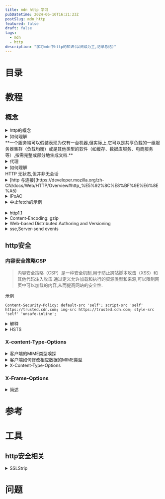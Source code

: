 ```yaml
---
title: mdn http 学习
pubDatetime: 2024-06-10T16:21:23Z
postSlug: mdn_http
featured: false
draft: false
tags:
  - mdn
  - http
description: "学习mdn中http的知识(以阅读为主,记录总结)"
---
```


# 目录

# 教程

## 概念

<details>
<summary>http的概念</summary>

HTTP（HyperText Transfer Protocol,超文本传输协议）是用于在万维网上传输超文本的应用层协议.它是Web的基础技术之一,定义了客户端（通常是浏览器）和服务器之间的数据交换方式.HTTP有几个关键概念和特点：

### 基本概念

1. **客户端和服务器**：

   - **客户端**：发送请求的实体,通常是用户的Web浏览器.
   - **服务器**：接收并处理请求的实体,通常是存储网站内容的Web服务器.

2. **请求和响应**：

   - **请求（Request）**：由客户端发起,包括请求方法、URL、HTTP版本、请求头和可能的请求体.
   - **响应（Response）**：由服务器返回,包括HTTP状态码、HTTP版本、响应头和可能的响应体.

3. **URL（统一资源定位符）**：指明了客户端想要访问的资源位置.

### 请求方法

HTTP定义了几种请求方法,用于指示要对资源执行的操作：

- **GET**：请求资源.最常用的方法,通常用于获取网页内容.
- **POST**：提交数据给服务器（例如表单提交）.
- **PUT**：更新指定的资源.
- **DELETE**：删除指定的资源.
- **HEAD**：类似GET,但只请求资源的头部信息.
- **OPTIONS**：请求支持的HTTP方法.

### HTTP头部

HTTP请求和响应都包含头部,用于传递元数据,如：

- **Content-Type**：指明资源的媒体类型（例如text/html）.
- **User-Agent**：客户端软件的信息.
- **Accept**：客户端可处理的内容类型.
- **Cookie**：客户端发送的存储在本地的会话信息.

### 状态码

HTTP响应包含一个状态码,表示请求的处理结果：

- **2xx（成功）**：请求已成功处理（如200 OK）.
- **3xx（重定向）**：需要进一步操作以完成请求（如301 Moved Permanently）.
- **4xx（客户端错误）**：请求有错误（如404 Not Found）.
- **5xx（服务器错误）**：服务器在处理请求时发生了错误（如500 Internal Server Error）.

### 会话和状态

HTTP是无状态协议,每个请求都是独立的,不保留之前请求的上下文信息.然而,通过使用Cookie、会话等技术,可以在客户端和服务器之间维持会话状态.

### 安全性

HTTP有不安全的版本（HTTP）和安全版本（HTTPS）.HTTPS通过SSL/TLS加密数据传输,提供数据的机密性、完整性和身份验证.

### 发展和版本

- **HTTP/1.0**：早期版本,简单且基础.
- **HTTP/1.1**：广泛使用,支持持久连接和管道化.
- **HTTP/2**：引入二进制传输、多路复用和头部压缩,提高性能.
- **HTTP/3**：基于QUIC协议,更快的传输速度和更好的性能.

### 示例

一个简单的HTTP GET请求和响应示例：

#### 请求：

```
GET /index.html HTTP/1.1
Host: www.example.com
User-Agent: Mozilla/5.0
Accept: text/html
```

#### 响应：

```
HTTP/1.1 200 OK
Content-Type: text/html
Content-Length: 137

<html>
<body>
<h1>Hello, World!</h1>
</body>
</html>
```

HTTP是构建和使用Web的基础技术,通过理解其工作原理,可以更好地开发和优化Web应用.

</details>

<details>
<summary>如何理解<br/>**一个服务端可以假装表现为仅有一台机器,但实际上,它可以是共享负载的一组服务器集群（负载均衡）或是其他类型的软件（如缓存、数据库服务、电商服务等）,按需完整或部分地生成文档.**</summary>

这个问题涉及到理解现代网络架构中负载均衡和服务分层的概念.这些技术允许服务端系统在表现为单一实体的同时,在后台利用多个服务器和服务来提高性能、可靠性和可扩展性.以下是更详细的解释：

### 负载均衡

#### 基本概念

负载均衡是分布式计算中的一种技术,用于将传入的网络流量分配到多台服务器上,以确保任何单台服务器不会被过载,从而提高整个系统的响应速度和可靠性.

#### 工作方式

1. **负载均衡器（Load Balancer）**：

   - 充当客户端和服务器集群之间的中间人.
   - 接受客户端的请求,并根据预定的算法（如轮询、最少连接、IP哈希等）将请求分配到不同的服务器上.
   - 负责健康检查,确保只有健康的服务器参与处理请求.

2. **服务器集群（Server Cluster）**：
   - 一组服务器共同提供同一个服务.
   - 每台服务器处理一部分请求,减轻单台服务器的负载.

#### 例子

假设一个电商网站使用负载均衡.用户访问网站时,请求首先到达负载均衡器,然后负载均衡器将请求分配到其中一台可用的服务器上进行处理.用户并不知道背后有多少台服务器在工作,他们看到的只是一个单一的电商网站.

### 服务分层（Service Layering）

#### 基本概念

服务分层是一种架构模式,通过将应用程序逻辑分成不同的层,每一层负责特定的功能.这种方式有助于模块化设计、提高代码可维护性,并且允许不同层独立扩展.

#### 典型分层

1. **表示层（Presentation Layer）**：

   - 负责与用户交互,通常是前端界面.
   - 例如,Web浏览器中的HTML页面.

2. **业务逻辑层（Business Logic Layer）**：

   - 处理应用程序的业务逻辑和规则.
   - 例如,用户身份验证、购物车处理等.

3. **数据访问层（Data Access Layer）**：

   - 负责与数据库等持久化存储系统交互.
   - 例如,读取和写入用户信息、订单详情等.

4. **服务层（Service Layer）**：
   - 提供对外服务接口,整合各层之间的操作.
   - 例如,API接口,微服务等.

#### 例子

一个电商网站可以有：

- 前端服务器（表示层）,处理用户请求并展示网页.
- 应用服务器（业务逻辑层）,处理业务逻辑如订单处理、支付等.
- 数据库服务器（数据访问层）,存储用户信息、订单数据等.

### 缓存

#### 基本概念

缓存是将常用数据临时存储在一个快速存取的位置,以加速数据的读取和减少延迟.

#### 类型

1. **客户端缓存**：

   - 存储在用户设备上（如浏览器缓存）.
   - 减少网络请求,提升用户体验.

2. **服务器缓存**：
   - 存储在服务器端,供多个用户共享.
   - 常用技术如Redis、Memcached.

#### 例子

在电商网站上,热门商品的详情可以缓存起来,当用户访问时直接从缓存读取,而不是每次都从数据库获取.这可以显著提高响应速度.

### 综合示例

假设一个电商网站使用负载均衡、分层架构和缓存技术：

1. **用户访问网站**：

   - 请求首先到达负载均衡器.
   - 负载均衡器将请求分配到一台前端服务器.

2. **前端服务器处理请求**：

   - 前端服务器查询缓存,检查是否有现成的页面或数据.
   - 如果缓存中没有,则前端服务器向应用服务器请求数据.

3. **应用服务器处理业务逻辑**：

   - 应用服务器处理用户请求（如用户登录、商品浏览等）.
   - 需要数据时,查询缓存,如果缓存没有,则从数据库获取.

4. **数据库访问**：

   - 数据库服务器存储用户数据、订单信息等.
   - 通过数据访问层接口提供数据.

5. **响应返回**：
   - 应用服务器将处理后的数据返回前端服务器.
   - 前端服务器生成最终的HTML页面,并发送给用户.

通过这种方式,用户体验到的是一个统一的电商网站,而在后台,多个服务器和服务共同协作,保证了系统的高效、可靠和可扩展.

</details>

<details>
<summary>代理</summary>

- [devv](https://devv.ai/search?threadId=dslikwq9gum8)

> 除了缓存和过滤之外,代理服务器还能实现哪些其他功能？它们如何帮助提高网络安全和性能？
> nginx与代理的关系
> 在实际应用中,使用NGINX作为反向代理有哪些优势和劣势？
> 代理服务器如何实现身份验证的功能

</details>

<details>
<summary>如何理解<br/>HTTP 无状态,但并非无会话</summary>

HTTP被称为无状态协议,意味着每个请求都是独立的,服务器不会在请求之间保留任何信息或状态.这种设计使得HTTP协议简单且易于实现,因为服务器不需要管理用户的状态信息,从而提高了可扩展性和可靠性[1](https://stackoverflow.com/questions/4913763/what-does-it-mean-when-they-say-http-is-stateless)[2](https://dev.to/codexam/why-is-http-stateless-2m3p).

然而,尽管HTTP本身是无状态的,许多Web应用程序仍然需要维持会话状态,以便在用户与应用程序交互时提供个性化体验.这通常通过使用Cookies和会话（Sessions）来实现.Cookies是存储在客户端的小数据片段,服务器可以通过这些Cookies识别用户并记住他们的状态.会话则是在服务器端为每个用户创建的临时存储空间,用于跟踪用户的活动和状态[2](https://dev.to/codexam/why-is-http-stateless-2m3p)[3](https://www.tek-tips.com/viewthread.cfm?qid=7851).

因此,虽然HTTP协议本身不保留状态,但通过Cookies和会话机制,开发者可以在无状态的HTTP协议之上构建出具有会话管理能力的应用程序.这种方法结合了HTTP的高效性和会话的灵活性,使得Web应用能够提供更好的用户体验[4](https://www.quora.com/If-HTTP-is-stateless-then-how-does-a-webserver-understand-that-every-session-is-unique)[5](https://superuser.com/questions/825369/how-does-http-become-stateless).

</details>

<details>
<summary>[http 与连接](https://developer.mozilla.org/zh-CN/docs/Web/HTTP/Overview#http_%E5%92%8C%E8%BF%9E%E6%8E%A5)</summary>

在HTTP中,连接的管理至关重要,因为它直接影响到性能和稳定性.HTTP连接通常是通过TCP（传输控制协议）建立的,TCP提供了可靠的连接,确保数据包的顺利传输.HTTP/1.1引入了持久连接（也称为keep-alive连接）,允许在同一TCP连接上发送多个HTTP请求和响应,从而减少了连接建立和关闭的开销,提高了性能.

持久连接的优势在于,它可以减少网络延迟,因为多个请求可以在同一连接中顺序处理,而不需要为每个请求建立新的连接.虽然持久连接在HTTP/1.1中是默认的,但在HTTP/2和HTTP/3中,连接的管理方式有所不同,后者采用了多路复用技术,允许在同一连接上并行处理多个请求,从而进一步提高了性能和效率.

</details>

<details>
<summary>IPoAC</summary>

IPoAC（Internet Protocol over Avian Carriers）是一种幽默的提议,旨在通过鸟类（如信鸽）传输互联网协议（IP）流量.这一概念最初在**1990年4月1日的RFC 1149中提出**,属于愚人节的玩笑提案.该提案描述了如何利用信鸽作为数据传输媒介,尽管其实现效果并不理想,通常伴随着高延迟和数据丢失的风险.例如,在一次实际实施中,发送了九个数据包,但由于操作错误,数据包的丢失率高达55%[1](https://en.wikipedia.org/wiki/IP_over_Avian_Carriers)[4](https://www.vyopta.com/blog/video-conferencing/ipoac/).

IPoAC的工作原理是将IP数据包附加到信鸽的腿上,然后通过鸽子将数据包传送到目的地.尽管这种方法在理论上可以实现数据传输,但由于天气、捕食者等因素,实际传输的可靠性和速度都受到很大影响[1](https://en.wikipedia.org/wiki/IP_over_Avian_Carriers)[3](https://generative.ink/alternet/avian).此外,IPoAC还被用作对现代网络传输方式的讽刺,展示了在某些情况下,传统的物理传输方式可能比现代网络更有效[1](https://en.wikipedia.org/wiki/IP_over_Avian_Carriers).

除了IPoAC,还有一些网络协议是出于有趣或实验目的而创建的,以下是几个例子：

1. **RFC 1149 - IPoAC（Internet Protocol over Avian Carriers）**：虽然这是一个幽默的提案,但它展示了如何利用信鸽传输数据包,强调了在某些情况下,传统的物理传输方式可能比现代网络更有效[1](https://en.wikipedia.org/wiki/IP_over_Avian_Carriers).

2. **RFC 2324 - HTTP 418 I'm a teapot**：这是一个愚人节的玩笑提案,定义了一个HTTP状态码418,表示“我是一个茶壶”,用于回应不适当的冲泡请求.虽然这个协议并不实际用于网络通信,但它成为了互联网文化的一部分,常被引用以展示网络协议的幽默性[1](https://en.wikipedia.org/wiki/Hyper_Text_Coffee_Pot_Control_Protocol).

3. **RFC 3092 - The "Internet Official Protocol Standards"**：这个RFC以幽默的方式列出了“官方”互联网协议标准,包括一些不切实际的协议,如“用铅笔写的协议”.它通过夸张的方式反映了网络标准化过程中的复杂性和荒谬性[1](https://en.wikipedia.org/wiki/RFC_3092).

4. **Freenet**：这是一个去中心化的匿名网络,旨在保护用户的隐私和自由表达.虽然它是一个实际的协议,但其创建的初衷是为了应对审查和保护言论自由,具有一定的社会实验性质.

5. **BitTorrent**：虽然BitTorrent是一个实际的文件共享协议,但它的设计理念是为了提高大文件传输的效率,利用用户的带宽进行分布式下载.这种创新的思路改变了文件共享的方式,促进了P2P（点对点）技术的发展.

这些协议和概念展示了网络技术的多样性和创新性,许多都是为了应对特定的技术挑战或满足特定的需求而发展起来的,同时也反映了网络文化中的幽默和创造力.

</details>

<details>
<summary>中止fetch的示例</summary>

下面是一个使用 `AbortController` 中止 `fetch` 请求的示例代码.这个示例展示了如何创建一个 `AbortController`,并在点击按钮时发起请求和中止请求.

```html
<!doctype html>
<html lang="zh">
  <head>
    <meta charset="UTF-8" />
    <meta name="viewport" content="width=device-width, initial-scale=1.0" />
    <title>中止 Fetch 请求示例</title>
    <style>
      body {
        font-family: Arial, sans-serif;
        margin: 20px;
      }
      button {
        margin: 5px;
        padding: 10px 15px;
        font-size: 16px;
      }
    </style>
  </head>
  <body>
    <h1>中止 Fetch 请求示例</h1>
    <button id="startFetch">开始请求</button>
    <button id="abortFetch">中止请求</button>
    <div id="status"></div>

    <script>
      const controller = new AbortController();
      const signal = controller.signal;
      const statusDiv = document.getElementById("status");

      document.getElementById("startFetch").addEventListener("click", () => {
        statusDiv.textContent = "请求中...";
        fetch("https://httpbin.org/delay/5", { signal })
          .then(response => {
            if (!response.ok) throw new Error("网络响应错误");
            return response.json();
          })
          .then(data => {
            statusDiv.textContent = "请求成功: " + JSON.stringify(data);
          })
          .catch(err => {
            if (err.name === "AbortError") {
              statusDiv.textContent = "请求已中止";
            } else {
              statusDiv.textContent = "请求失败: " + err.message;
            }
          });
      });

      document.getElementById("abortFetch").addEventListener("click", () => {
        controller.abort();
        statusDiv.textContent = "请求已中止";
      });
    </script>
  </body>
</html>
```

在这个示例中,当用户点击“开始请求”按钮时,会发起一个 `fetch` 请求到 `https://httpbin.org/delay/5`,该请求会延迟 5 秒后返回响应.如果在这段时间内用户点击“中止请求”按钮,`AbortController` 会中止请求,并在状态显示区域更新相应的消息.这种方式可以有效地管理网络请求,避免不必要的资源浪费[1](https://developer.mozilla.org/en-US/docs/Web/API/AbortController)[2](https://javascript.info/fetch-abort).

react demo


<AbortController client:visible />

</details>

<br />

<details>
<summary>http1.1</summary>

HTTP/1.1 的改进在实际应用中对网页浏览体验产生了显著的影响,主要体现在以下几个方面：

首先,**连接复用**的引入使得多个请求可以通过同一个 TCP 连接发送.这意味着用户在浏览网页时,浏览器可以更快地加载页面中的多个资源,如图片、样式表和脚本,而不必为每个资源单独建立连接.这种机制减少了连接建立的时间和网络延迟,从而提升了网页的加载速度,用户体验更加流畅[1](https://medium.com/@nirajranasinghe/the-evolution-of-http-from-version-1-0-to-3-0-and-the-impact-on-modern-web-communication-cb233b17e118).

其次,**管线化技术**的引入允许浏览器在等待第一个请求的响应时,继续发送后续请求.这种并行处理的能力减少了请求之间的等待时间,尤其是在加载包含多个资源的复杂网页时,能够显著提高加载效率[5](https://medium.com/@siladityaghosh/title-evolution-of-web-protocols-unraveling-the-layers-of-http-and-http-2-and-their-impact-on-the-4c6f10b6e2f8).

**响应分块**的支持使得服务器能够在生成内容时逐步发送数据,而不是等待所有数据准备好后再发送.这对于动态内容的加载尤为重要,例如在线购物网站的商品列表,用户可以在等待完整页面加载的同时,看到部分内容,从而提升了交互体验[4](https://stackoverflow.com/questions/246859/http-1-0-vs-1-1).

在**缓存控制**方面,HTTP/1.1 允许更精细的缓存管理,浏览器可以根据服务器提供的缓存指令,决定何时使用缓存内容,何时重新请求资源.这种机制减少了不必要的网络请求,降低了服务器负担,同时也加快了页面加载速度,用户在访问重复内容时能够体验到更快的响应[3](https://factoryhr.medium.com/http-2-the-difference-between-http-1-1-benefits-and-how-to-use-it-38094fa0e95b).

最后,机制使得服务器能够根据客户端的请求,提供最合适的内容格式.这意味着用户可以根据自己的设备和网络条件,获得优化后的内容展示,从而提升了整体的用户体验[6](https://www.quora.com/What-are-the-advantage-of-HTTP-2-as-compared-with-HTTP-1-1).

综上所述,HTTP/1.1 的这些改进在实际应用中显著提升了网页浏览的速度和效率,改善了用户体验,使得现代网页能够更快、更流畅地加载和交互.

</details>

<details>
<summary>Content-Encoding: gzip</summary>

在 HTTP 通信中,当客户端发送请求并接收到带有 `Content-Encoding: gzip` 的响应时,解压缩通常是在客户端处理响应内容的过程中自动进行的.具体来说,解压缩的步骤如下：

1. **请求阶段**：客户端在发送请求时,会在请求头中包含 `Accept-Encoding` 字段,表明它支持的内容编码格式,例如 `gzip`.这告诉服务器,客户端能够处理经过 gzip 压缩的响应.

2. **响应阶段**：服务器在处理请求后,如果决定使用 gzip 压缩响应内容,会在响应头中添加 `Content-Encoding: gzip`.这表示响应体是经过 gzip 压缩的.

3. **解压缩过程**：当客户端接收到响应后,它会检查响应头中的 `Content-Encoding` 字段.如果该字段的值为 `gzip`,客户端会自动使用相应的解压缩算法（通常是通过库或内置功能）对响应体进行解压缩.这一过程通常是在客户端的 HTTP 库或框架内部完成的,开发者不需要手动处理.

4. **使用解压后的内容**：解压缩完成后,客户端可以使用原始的未压缩内容进行后续处理,比如渲染网页或解析数据.

这种自动解压缩的机制使得开发者在处理 HTTP 响应时更加方便,能够专注于业务逻辑,而无需关心底层的压缩和解压缩细节[1](https://developer.mozilla.org/en-US/docs/Web/HTTP/Headers/Content-Encoding)[5](https://github.com/nextgenhealthcare/connect/issues/2491).

</details>

<details>
<summary>Web-based Distributed Authoring and Versioning</summary>
Web-based Distributed Authoring and Versioning（WebDAV）是一种基于 HTTP 的协议扩展,旨在支持分布式的内容创作和版本控制.WebDAV 允许用户通过网络直接编辑和管理存储在服务器上的文件,使得 Web 不再仅仅是一个只读的媒介,而是一个可写的、协作的环境.

WebDAV 的主要特性包括：

1. **资源管理**：WebDAV 允许用户创建、删除和修改 Web 资源.用户可以通过标准的 HTTP 方法（如 PUT、DELETE 和 POST）对资源进行操作.

2. **属性管理**：WebDAV 支持对资源的属性进行管理,例如创建日期、作者、修改日期等.用户可以使用 PROPFIND 方法查询资源的属性,并使用 PROPPATCH 方法更新或删除这些属性.

3. **集合管理**：WebDAV 允许用户创建和管理资源集合（类似于文件夹）.用户可以使用 MKCOL 方法创建集合,并使用其他方法列出集合中的资源.

4. **锁定机制**：为了避免多个用户同时编辑同一资源导致的冲突,WebDAV 引入了锁定机制.用户可以对资源进行锁定（LOCK）,以防止其他用户在锁定期间对其进行修改,解锁（UNLOCK）操作则允许其他用户重新获得对资源的访问权限.

5. **版本控制**：虽然 WebDAV 的基本版本并不直接支持版本控制,但它为后续的扩展（如 Delta-V）奠定了基础,使得用户能够跟踪和管理资源的不同版本.

6. **访问控制**：WebDAV 还引入了访问控制的概念,允许用户设置谁可以访问或修改特定资源.这通过访问控制列表（ACL）来实现,用户可以定义不同的权限（如读取、写入、删除等）.

WebDAV 的这些功能使得 Web 成为一个可写的、协作的环境,适合于团队合作和内容管理.它在许多现代 Web 应用中得到了广泛应用,尤其是在内容管理系统（CMS）和云存储服务中[1](https://en.wikipedia.org/wiki/WebDAV)[2](https://learn.microsoft.com/en-us/openspecs/windows_protocols/ms-wdvse/7bb6d0b6-8e78-4802-ab86-cecd7f91ec72).

</details>

<details>
<summary>sse,Server-send events</summary>

</details>

## http安全

### 内容安全策略CSP

> 内容安全策略（CSP）是一种安全机制,用于防止跨站脚本攻击（XSS）和其他代码注入攻击.通过定义允许加载和执行的资源类型和来源,可以限制网页中可以加载的内容,从而提高网站的安全性.

示例

```http
Content-Security-Policy: default-src 'self'; script-src 'self' https://trusted.cdn.com; img-src https://trusted.cdn.com; style-src 'self' 'unsafe-inline';
```

<details>
<summary>解释</summary>

这段代码是一个内容安全策略（Content Security Policy, CSP）的示例，它用于增强网页的安全性，防止跨站脚本攻击（XSS）和其他代码注入攻击。下面是对这段代码的详细解释：

### 代码解析

```http
Content-Security-Policy:
    default-src 'self';
    script-src 'self' https://trusted.cdn.com;
    img-src https://trusted.cdn.com;
    style-src 'self' 'unsafe-inline';
```

#### 1. `default-src 'self';`

- **功能**: 这是默认的源策略，表示如果没有其他更具体的源策略，浏览器将只允许从当前源（即网站自身）加载资源。
- **效果**: 这意味着任何未被明确允许的资源（如脚本、图像、样式等）都将被阻止加载。

#### 2. `script-src 'self' https://trusted.cdn.com;`

- **功能**: 这个指令指定了允许加载脚本的源。这里允许从当前源和 `https://trusted.cdn.com` 加载脚本。
- **效果**: 这意味着只有来自这两个源的脚本可以被执行，其他来源的脚本将被阻止，从而减少了恶意脚本的风险。

#### 3. `img-src https://trusted.cdn.com;`

- **功能**: 这个指令指定了允许加载图像的源。这里只允许从 `https://trusted.cdn.com` 加载图像。
- **效果**: 这限制了图像的来源，确保只有来自可信的 CDN 的图像可以被加载，防止加载恶意图像。

#### 4. `style-src 'self' 'unsafe-inline';`

- **功能**: 这个指令指定了允许加载样式的源。这里允许从当前源加载样式，并且允许使用内联样式（`'unsafe-inline'`）。
- **效果**: 允许内联样式可能会增加 XSS 攻击的风险，因为攻击者可以通过注入内联样式来执行恶意代码。因此，使用 `'unsafe-inline'` 时需要谨慎。

### 总体目标

这段代码的主要目标是通过限制资源的加载来源来提高网页的安全性。通过明确指定哪些源是可信的，开发者可以有效地减少潜在的安全风险，防止恶意代码的执行。

</details>

<details>
<summary>HSTS</summary>

当一个网站接受 HTTP 请求并重定向到 HTTPS 时，确实存在安全风险，特别是中间人攻击（MITM）。在这种情况下，用户的初始请求是通过未加密的 HTTP 进行的，这意味着任何在此过程中传输的数据都可能被攻击者截获或篡改。例如，当用户输入 `http://foo.com` 或仅输入 `foo.com` 时，浏览器会首先通过 HTTP 发送请求。

在这个过程中，攻击者可以利用这一点进行中间人攻击。他们可以拦截用户的请求，并将其重定向到一个恶意网站，而不是用户期望的安全 HTTPS 版本。这种攻击方式的一个例子是使用工具如 SSLStrip，它可以在用户不知情的情况下将 HTTPS 请求转换为 HTTP 请求，从而使用户在不安全的连接上输入敏感信息，如用户名和密码[1](https://www.upguard.com/blog/https-redirection)[3](https://stackoverflow.com/questions/4365294/is-redirecting-http-to-https-a-bad-idea)。

为了减少这种风险，建议实施 HTTP 严格传输安全（HSTS）策略。HSTS 是一种网络安全机制，它要求浏览器仅通过 HTTPS 连接到服务器。通过在服务器响应中添加 HSTS 头，浏览器会记住该网站并在未来的请求中自动使用 HTTPS，从而减少了通过 HTTP 进行通信的机会[2](https://www.bitsight.com/blog/practitioners-corner-risk-https-http-redirects)[3](https://stackoverflow.com/questions/4365294/is-redirecting-http-to-https-a-bad-idea)。

此外，网站管理员应考虑完全禁用 HTTP 访问，强制用户仅通过 HTTPS 访问网站。这不仅可以防止中间人攻击，还可以提高用户对网站安全性的信任[4](https://www.bitsight.com/blog/practitioners-corner-risk-https-http-redirects)[5](https://beaglesecurity.com/blog/vulnerability/redirection-from-http-to-https-to-a-different-host-preventing-hsts.html)。

</details>

### X-content-Type-Options

<details>
<summary>客户端的MIME类型嗅探</summary>
客户端的 MIME 类型嗅探是指浏览器在接收到资源时，尝试根据资源的内容而不是仅仅依赖于服务器返回的 `Content-Type` 头来判断资源的类型。这种行为可能导致安全风险，尤其是在处理 JavaScript 和 CSS 等可执行内容时。

### MIME 类型嗅探的工作原理

1. **内容分析**：
   浏览器会检查响应内容的前几个字节，以确定其类型。例如，如果内容以 `<html>` 开头，浏览器可能会将其解析为 HTML，即使服务器返回的 `Content-Type` 是 `text/plain`。

2. **安全隐患**：
   如果服务器错误地设置了 MIME 类型，攻击者可能利用这一点进行跨站脚本攻击（XSS）。例如，攻击者可以将恶意 JavaScript 代码嵌入到一个被标记为 `text/plain` 的文件中，浏览器可能会嗅探并将其当作可执行代码处理。

### 如何防止 MIME 类型嗅探

为了防止 MIME 类型嗅探带来的安全风险，可以采取以下措施：

1. **设置正确的 `Content-Type`**：
   确保服务器返回的 `Content-Type` 头与实际内容相符。例如，JavaScript 文件应返回 `application/javascript`，而不是 `text/plain`。

2. **使用 `X-Content-Type-Options` 头**：
   在服务器响应中添加 `X-Content-Type-Options: nosniff` 头，指示浏览器不要进行 MIME 嗅探。这样，浏览器将严格遵循 `Content-Type` 头的设置。

   ```http
   X-Content-Type-Options: nosniff
   ```

3. **内容安全策略（CSP）**：
   实施内容安全策略，限制可执行的资源来源。通过 CSP，可以防止加载未授权的脚本，降低 XSS 攻击的风险。

### 示例

以下是一个简单的 HTTP 响应示例，展示如何设置 MIME 类型和防止嗅探：

```http
HTTP/1.1 200 OK
Content-Type: application/javascript
X-Content-Type-Options: nosniff

// 这里是 JavaScript 代码
console.log('Hello, World!');
```

### 总结

客户端的 MIME 类型嗅探是一种浏览器行为，可能导致安全风险。通过确保服务器返回正确的 MIME 类型、使用 `X-Content-Type-Options` 头以及实施内容安全策略，可以有效降低这些风险，保护应用程序的安全性。

</details>

<details>
<summary>客户端如何修改相应数据的MIME类型</summary>
在客户端，修改响应数据的 MIME 类型通常涉及到如何处理和发送 HTTP 请求。虽然客户端无法直接修改服务器返回的 MIME 类型，但可以通过设置请求头来影响服务器的响应。以下是一些常见的方法和注意事项：

### 1. 使用 XMLHttpRequest 或 Fetch API

当你使用 XMLHttpRequest 或 Fetch API 发送请求时，可以设置请求头来指定期望的响应类型。例如：

```javascript
// 使用 Fetch API
fetch("https://example.com/data", {
  method: "GET",
  headers: {
    Accept: "application/json", // 指定期望的 MIME 类型
  },
})
  .then(response => {
    if (response.ok) {
      return response.json(); // 根据 MIME 类型解析响应
    }
    throw new Error("网络响应不是 OK");
  })
  .then(data => {
    console.log(data);
  })
  .catch(error => {
    console.error("请求失败:", error);
  });
```

### 2. 通过服务器配置

如果你控制服务器，可以通过服务器配置来修改 MIME 类型。例如，在 Apache 服务器中，可以通过 `.htaccess` 文件设置 MIME 类型：

```apache
AddType application/json .json
```

### 3. 处理响应数据

在客户端接收到响应后，可以根据实际需要处理数据。例如，如果服务器返回的 MIME 类型不正确，可以在 JavaScript 中手动处理数据：

```javascript
fetch("https://example.com/data")
  .then(response => {
    const contentType = response.headers.get("Content-Type");
    if (contentType === "application/octet-stream") {
      // 手动处理数据
      return response.blob(); // 或者其他处理方式
    }
    return response.json();
  })
  .then(data => {
    console.log(data);
  })
  .catch(error => {
    console.error("请求失败:", error);
  });
```

### 4. 使用 Web 服务器的 MIME 类型设置

如果你使用的是 Web 服务器（如 Nginx、Apache），可以在服务器配置中设置 MIME 类型，以确保正确的 MIME 类型在响应中返回。例如，在 Nginx 中，可以这样设置：

```nginx
location / {
    types {
        application/json json;
        text/html html;
    }
}
```

### 总结

客户端无法直接修改服务器返回的 MIME 类型，但可以通过设置请求头来影响服务器的响应，或者在服务器端进行配置以确保正确的 MIME 类型返回。在处理响应数据时，可以根据实际的 MIME 类型进行相应的解析和处理。

</details>

<details>
<summary>X-Content-Type-Options</summary>

`X-Content-Type-Options: nosniff` 是一个 HTTP 响应头，用于防止浏览器进行 MIME 类型嗅探。它的主要目的是增强网站的安全性，防止潜在的安全漏洞，例如跨站脚本（XSS）攻击。

### 工作原理

当浏览器接收到一个 HTTP 响应时，它通常会查看 `Content-Type` 头来确定如何处理该响应的内容。然而，一些浏览器可能会尝试根据内容的实际字节来推测 MIME 类型，这种行为称为 MIME 嗅探。如果服务器错误地设置了 `Content-Type`，这可能导致安全问题。

例如，如果服务器将一个包含恶意 JavaScript 代码的文件的 `Content-Type` 设置为 `text/plain`，浏览器可能会嗅探并将其当作可执行代码处理，从而执行恶意代码。

### 使用 `X-Content-Type-Options: nosniff`

通过在服务器的响应中添加 `X-Content-Type-Options: nosniff` 头，您可以指示浏览器严格遵循 `Content-Type` 头的设置，而不进行嗅探。这意味着如果 `Content-Type` 是 `text/plain`，浏览器将不会尝试将其解释为其他类型的内容。

#### 示例

以下是一个 HTTP 响应示例，展示如何使用 `X-Content-Type-Options` 头：

```http
HTTP/1.1 200 OK
Content-Type: application/javascript
X-Content-Type-Options: nosniff

// 这里是 JavaScript 代码
console.log('Hello, World!');
```

### 适用场景

- **防止 XSS 攻击**：通过确保浏览器不会嗅探内容类型，可以降低 XSS 攻击的风险。
- **保护用户数据**：对于处理用户生成内容的网站，使用此头可以防止恶意用户上传的文件被错误解析和执行。

### 结论

`X-Content-Type-Options: nosniff` 是一个简单而有效的安全措施，能够帮助开发者防止浏览器进行 MIME 嗅探，从而增强 Web 应用程序的安全性。建议在所有需要严格控制内容类型的 HTTP 响应中使用此头。

</details>

### X-Frame-Options

<details>
<summary>简述</summary>

`X-Frame-Options` 是一个 HTTP 响应头，用于防止点击劫持攻击。点击劫持是一种攻击方式，攻击者通过在网页中嵌入恶意内容，诱使用户点击看似无害的链接，但实际上点击的是恶意网站上的内容。

### 工作原理

`X-Frame-Options` 头有三个可能的值：

- `DENY`：不允许任何网站在 `<frame>`、`<iframe>` 或 `<object>` 中嵌入此页面。
- `SAMEORIGIN`：只允许与当前页面同源的网站在 `<frame>`、`<iframe>` 或 `<object>` 中嵌入此页面。
- ~~`ALLOW-FROM uri`：允许指定的 URI 在 `<frame>`、`<iframe>` 或 `<object>` 中嵌入此页面（已废弃，不推荐使用）。~~

### 使用示例

以下是一个使用 `X-Frame-Options` 头的 HTTP 响应示例：

```http
HTTP/1.1 200 OK
Content-Type: text/html
X-Frame-Options: SAMEORIGIN
```

</details>

# 参考

# 工具

## http安全相关

<details>
<summary>SSLStrip</summary>

SSLStrip 是一种网络攻击工具，主要用于执行 HTTPS 降级攻击。它通过拦截和修改用户与服务器之间的通信，去除 HTTPS 的保护，将其替换为不安全的 HTTP，从而使攻击者能够窃取用户的敏感信息，如用户名和密码。

### SSLStrip 的工作原理

SSLStrip 的核心功能是拦截用户的请求并将 HTTPS 链接转换为 HTTP 链接。当用户尝试访问一个安全的网站时，SSLStrip 会将其请求重定向到一个不安全的 HTTP 版本。由于用户的浏览器未能建立安全连接，攻击者可以在此过程中捕获传输的数据。

### 使用 SSLStrip 的步骤

以下是使用 SSLStrip 的基本步骤：

1. **环境准备**：

   - 确保你有一个可以运行 SSLStrip 的环境，通常是 Kali Linux 或 BackTrack 等渗透测试操作系统。

2. **安装 SSLStrip**：

   - 在 Kali Linux 中，SSLStrip 通常预装。如果没有，可以通过以下命令安装：
     ```bash
     sudo apt-get install sslstrip
     ```

3. **设置 ARP 欺骗**：

   - 使用 `arpspoof` 或其他工具进行 ARP 欺骗，以便将流量重定向到你的机器。这样，用户的流量就会经过你的设备。
   - 示例命令：
     ```bash
     sudo arpspoof -i <interface> -t <target_ip> -r <gateway_ip>
     ```

4. **启动 SSLStrip**：

   - 运行 SSLStrip，通常使用以下命令：
     ```bash
     sudo sslstrip -l 10000
     ```
   - 这会在本地监听 10000 端口。

5. **配置 iptables**：

   - 使用 iptables 将 HTTP 流量重定向到 SSLStrip 监听的端口：
     ```bash
     sudo iptables -t nat -A PREROUTING -p tcp --dport 80 -j REDIRECT --to-port 10000
     ```

6. **捕获数据**：
   - 当用户访问网站时，SSLStrip 会将 HTTPS 请求转换为 HTTP，并记录下用户输入的敏感信息。

### 注意事项

使用 SSLStrip 进行攻击是非法的，只有在获得明确授权的情况下才能进行渗透测试。此工具主要用于教育和安全研究目的，帮助安全专家理解和防范此类攻击[1](https://www.computerweekly.com/tip/Sslstrip-tutorial-for-penetration-testers)[2](https://www.cybrary.it/blog/using-sslstrip-in-kali-linux)[3](https://systemweakness.com/attack-tutorial-ssl-strip-70a0d2d73667)。

</details>

# 问题
